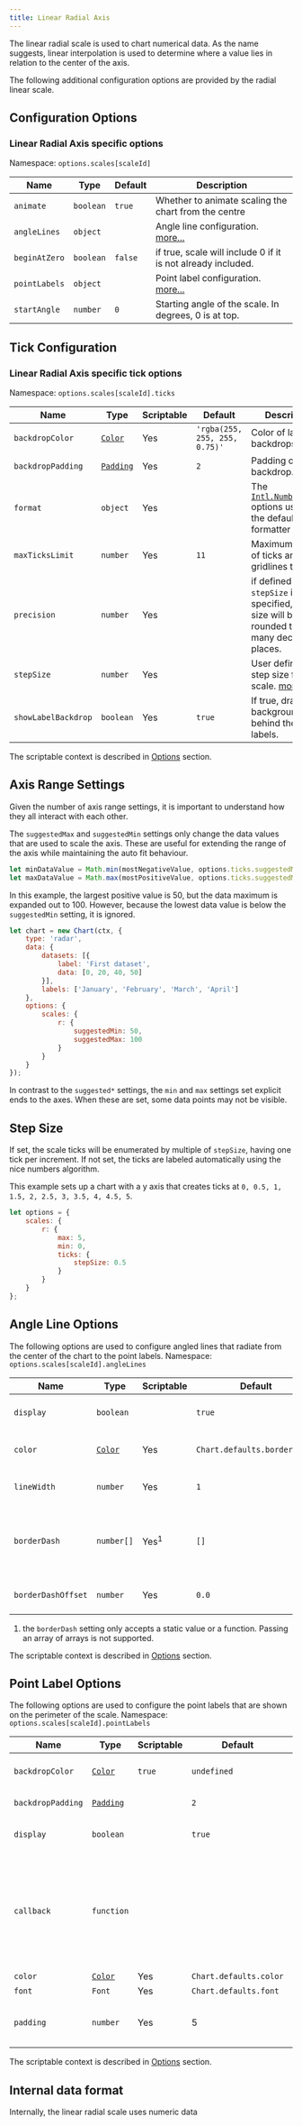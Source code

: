 ```yaml
---
title: Linear Radial Axis
---
```



The linear radial scale is used to chart numerical data. As the name suggests, linear interpolation is used to determine where a value lies in relation to the center of the axis.

The following additional configuration options are provided by the radial linear scale.

## Configuration Options

### Linear Radial Axis specific options

Namespace: `options.scales[scaleId]`

| Name | Type | Default | Description
| ---- | ---- | ------- | -----------
| `animate` | `boolean` | `true` | Whether to animate scaling the chart from the centre
| `angleLines` | `object` | | Angle line configuration. [more...](#angle-line-options)
| `beginAtZero` | `boolean` | `false` | if true, scale will include 0 if it is not already included.
| `pointLabels` | `object` | | Point label configuration. [more...](#point-label-options)
| `startAngle` | `number` | `0` | Starting angle of the scale. In degrees, 0 is at top.

<CommonAll />

## Tick Configuration

### Linear Radial Axis specific tick options

Namespace: `options.scales[scaleId].ticks`

| Name | Type | Scriptable | Default | Description
| ---- | ---- | ------- | ------- | -----------
| `backdropColor` | [`Color`](../../general/colors.md) | Yes | `'rgba(255, 255, 255, 0.75)'` | Color of label backdrops.
| `backdropPadding` | [`Padding`](../../general/padding.md) | Yes | `2` | Padding of label backdrop.
| `format` | `object` | Yes | | The [`Intl.NumberFormat`](https://developer.mozilla.org/en-US/docs/Web/JavaScript/Reference/Global_Objects/Intl/NumberFormat) options used by the default label formatter
| `maxTicksLimit` | `number` | Yes | `11` | Maximum number of ticks and gridlines to show.
| `precision` | `number` | Yes | | if defined and `stepSize` is not specified, the step size will be rounded to this many decimal places.
| `stepSize` | `number` | Yes | | User defined fixed step size for the scale. [more...](#step-size)
| `showLabelBackdrop` | `boolean` | Yes | `true` | If true, draw a background behind the tick labels.

<CommonTicksAll />

The scriptable context is described in [Options](../../general/options.md#tick) section.

## Axis Range Settings

Given the number of axis range settings, it is important to understand how they all interact with each other.

The `suggestedMax` and `suggestedMin` settings only change the data values that are used to scale the axis. These are useful for extending the range of the axis while maintaining the auto fit behaviour.

```javascript
let minDataValue = Math.min(mostNegativeValue, options.ticks.suggestedMin);
let maxDataValue = Math.max(mostPositiveValue, options.ticks.suggestedMax);
```

In this example, the largest positive value is 50, but the data maximum is expanded out to 100. However, because the lowest data value is below the `suggestedMin` setting, it is ignored.

```javascript
let chart = new Chart(ctx, {
    type: 'radar',
    data: {
        datasets: [{
            label: 'First dataset',
            data: [0, 20, 40, 50]
        }],
        labels: ['January', 'February', 'March', 'April']
    },
    options: {
        scales: {
            r: {
                suggestedMin: 50,
                suggestedMax: 100
            }
        }
    }
});
```

In contrast to the `suggested*` settings, the `min` and `max` settings set explicit ends to the axes. When these are set, some data points may not be visible.

## Step Size

If set, the scale ticks will be enumerated by multiple of `stepSize`, having one tick per increment. If not set, the ticks are labeled automatically using the nice numbers algorithm.

This example sets up a chart with a y axis that creates ticks at `0, 0.5, 1, 1.5, 2, 2.5, 3, 3.5, 4, 4.5, 5`.

```javascript
let options = {
    scales: {
        r: {
            max: 5,
            min: 0,
            ticks: {
                stepSize: 0.5
            }
        }
    }
};
```

## Angle Line Options

The following options are used to configure angled lines that radiate from the center of the chart to the point labels.
Namespace: `options.scales[scaleId].angleLines`

| Name | Type | Scriptable | Default | Description
| ---- | ---- | ------- | ------- | -----------
| `display` | `boolean` | | `true` | if true, angle lines are shown.
| `color` | [`Color`](../../general/colors.md) | Yes | `Chart.defaults.borderColor` | Color of angled lines.
| `lineWidth` | `number` | Yes | `1` | Width of angled lines.
| `borderDash` | `number[]` | Yes<sup>1</sup> | `[]` | Length and spacing of dashes on angled lines. See [MDN](https://developer.mozilla.org/en-US/docs/Web/API/CanvasRenderingContext2D/setLineDash).
| `borderDashOffset` | `number` | Yes | `0.0` | Offset for line dashes. See [MDN](https://developer.mozilla.org/en-US/docs/Web/API/CanvasRenderingContext2D/lineDashOffset).

  1. the `borderDash` setting only accepts a static value or a function. Passing an array of arrays is not supported.

The scriptable context is described in [Options](../../general/options.md#scale) section.

## Point Label Options

The following options are used to configure the point labels that are shown on the perimeter of the scale.
Namespace: `options.scales[scaleId].pointLabels`

| Name | Type | Scriptable | Default | Description
| ---- | ---- | ------- | ------- | -----------
| `backdropColor` | [`Color`](../../general/colors.md) | `true` | `undefined` | Background color of the point label.
| `backdropPadding` | [`Padding`](../../general/padding.md) | | `2` | Padding of label backdrop.
| `display` | `boolean` | | `true` | if true, point labels are shown.
| `callback` | `function` | | | Callback function to transform data labels to point labels. The default implementation simply returns the current string.
| `color` | [`Color`](../../general/colors.md) | Yes | `Chart.defaults.color` | Color of label.
| `font` | `Font` | Yes | `Chart.defaults.font` | See [Fonts](./general/fonts.md)
| `padding` | `number` | Yes | 5 | Padding between chart and point labels.

The scriptable context is described in [Options](../../general/options.md#scale) section.

## Internal data format

Internally, the linear radial scale uses numeric data
